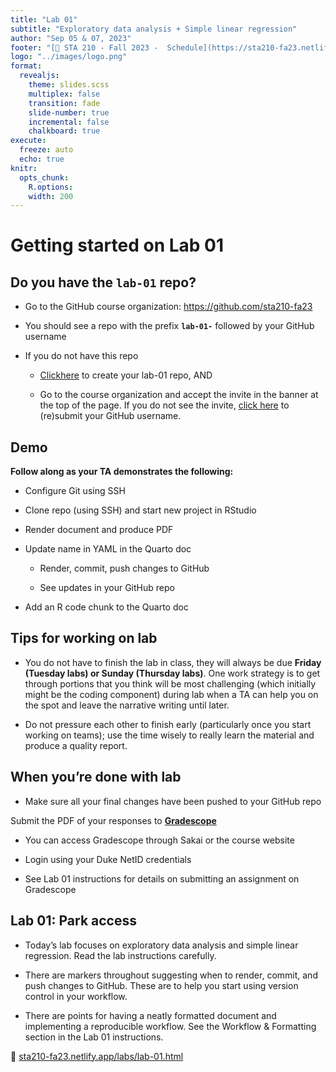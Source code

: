 ```yaml
---
title: "Lab 01"
subtitle: "Exploratory data analysis + Simple linear regression"
author: "Sep 05 & 07, 2023"
footer: "[🔗 STA 210 - Fall 2023 -  Schedule](https://sta210-fa23.netlify.app/schedule)"
logo: "../images/logo.png"
format: 
  revealjs:
    theme: slides.scss
    multiplex: false
    transition: fade
    slide-number: true
    incremental: false 
    chalkboard: true
execute:
  freeze: auto
  echo: true
knitr:
  opts_chunk: 
    R.options:      
    width: 200
---
```


# Getting started on Lab 01

## Do you have the `lab-01` repo?

-   Go to the GitHub course organization: <https://github.com/sta210-fa23>

-   You should see a repo with the prefix **`lab-01-`** followed by your GitHub username

-   If you do not have this repo

    -   [Clickhere](https://classroom.github.com/a/5kU1kpeo) to create your lab-01 repo, AND

    -   Go to the course organization and accept the invite in the banner at the top of the page. If you do not see the invite, [click here](https://forms.office.com/r/S1eSDTjB6M) to (re)submit your GitHub username.

## Demo

**Follow along as your TA demonstrates the following:**

-   Configure Git using SSH

-   Clone repo (using SSH) and start new project in RStudio

-   Render document and produce PDF

-   Update name in YAML in the Quarto doc

    -   Render, commit, push changes to GitHub

    -   See updates in your GitHub repo

-   Add an R code chunk to the Quarto doc

## Tips for working on lab

-   You do not have to finish the lab in class, they will always be due **Friday (Tuesday labs) or Sunday (Thursday labs)**. One work strategy is to get through portions that you think will be most challenging (which initially might be the coding component) during lab when a TA can help you on the spot and leave the narrative writing until later.

-   Do not pressure each other to finish early (particularly once you start working on teams); use the time wisely to really learn the material and produce a quality report.

## **When you're done with lab**

-   Make sure all your final changes have been pushed to your GitHub repo

Submit the PDF of your responses to [**Gradescope**](https://www.gradescope.com/)

-   You can access Gradescope through Sakai or the course website

-   Login using your Duke NetID credentials

-   See Lab 01 instructions for details on submitting an assignment on Gradescope

## Lab 01: Park access

-   Today's lab focuses on exploratory data analysis and simple linear regression. Read the lab instructions carefully.

-   There are markers throughout suggesting when to render, commit, and push changes to GitHub. These are to help you start using version control in your workflow.

-   There are points for having a neatly formatted document and implementing a reproducible workflow. See the Workflow & Formatting section in the Lab 01 instructions.

🔗 [sta210-fa23.netlify.app/labs/lab-01.html](https://sta210-fa23.netlify.app/labs/lab-01.html)
